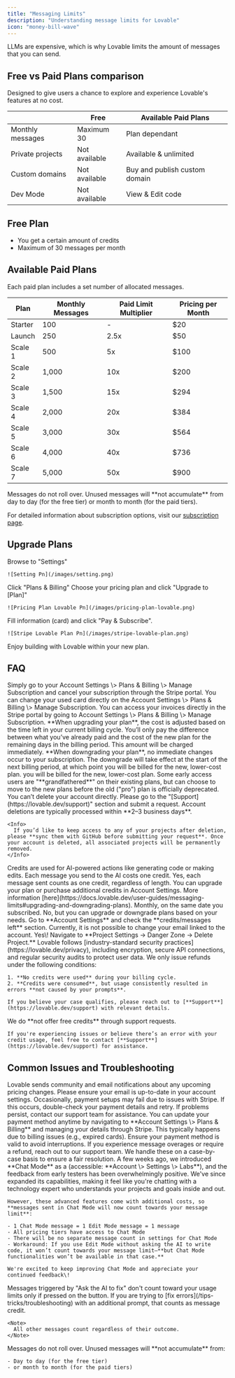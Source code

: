 ```yaml
---
title: "Messaging Limits"
description: "Understanding message limits for Lovable"
icon: "money-bill-wave"
---
```


LLMs are expensive, which is why Lovable limits the amount of messages that you can send.

## Free vs Paid Plans comparison

Designed to give users a chance to explore and experience Lovable's features at no cost.

|                  | Free          | Available Paid Plans                        |
| ---------------- | ------------- | ------------------------------------------- | 
| Monthly messages | Maximum 30    | Plan dependant                              |
| Private projects | Not available | Available & unlimited                       |
| Custom domains   | Not available | Buy and publish custom domain               |
| Dev Mode         | Not available | View & Edit code                            |

## Free Plan

- You get a certain amount of credits
- Maximum of 30 messages per month

## Available Paid Plans

Each paid plan includes a set number of allocated messages.

| Plan    | Monthly Messages | Paid Limit Multiplier | Pricing per Month |
| ------- | ---------------- | --------------------- | ----------------- |
| Starter | 100              | -                     | $20               |
| Launch  | 250              | 2.5x                  | $50               |
| Scale 1 | 500              | 5x                    | $100              |
| Scale 2 | 1,000            | 10x                   | $200              |
| Scale 3 | 1,500            | 15x                   | $294              |
| Scale 4 | 2,000            | 20x                   | $384              |
| Scale 5 | 3,000            | 30x                   | $564              |
| Scale 6 | 4,000            | 40x                   | $736              |
| Scale 7 | 5,000            | 50x                   | $900              |

<Note>
  Messages do not roll over. Unused messages will **not accumulate** from day to
  day (for the free tier) or month to month (for the paid tiers).
</Note>

For detailed information about subscription options, visit our [subscription page](https://lovable.dev/pricing).

## Upgrade Plans

<Steps>
  <Step title="Step 1">
    Browse to "Settings"

    ![Setting Pn](/images/setting.png)
  </Step>
  <Step title="Step 2">
    Click "Plans & Billing"
  </Step>
  <Step title="Step 3">
    Choose your pricing plan and click "Upgrade to [Plan]"

    ![Pricing Plan Lovable Pn](/images/pricing-plan-lovable.png)
  </Step>
  <Step title="Step 4">
    Fill information (card) and click "Pay & Subscribe".

    ![Stripe Lovable Plan Pn](/images/stripe-lovable-plan.png)
  </Step>
  <Step title="Step 5">
    Enjoy building with Lovable within your new plan.
  </Step>
</Steps>

## FAQ

<AccordionGroup>
  <Accordion title="How can I cancel my subscription?">
    Simply go to your Account Settings \> Plans & Billing \> Manage Subscription and cancel your subscription through the Stripe portal.
  </Accordion>
  <Accordion title="How to change my billing card?">
    You can change your used card directly on the Account Settings \> Plans & Billing \> Manage Subscription.
  </Accordion>
  <Accordion title="How to download my invoice?">
    You can access your invoices directly in the Stripe portal by going to Account Settings \> Plans & Billing \> Manage Subscription.
  </Accordion>
  <Accordion title="How to upgrade?">
    **When upgrading your plan**, the cost is adjusted based on the time left in
    your current billing cycle. You’ll only pay the difference between what
    you’ve already paid and the cost of the new plan for the remaining days in
    the billing period. This amount will be charged immediately.
  </Accordion>
  <Accordion title="How to downgrade?">
    **When downgrading your plan**, no immediate changes occur to your subscription. The downgrade will take effect at the start of the next billing period, at which point you will be billed for the new, lower-cost plan. you will be billed for the new, lower-cost plan.
  </Accordion>
  <Accordion title="What about Legacy Plans?">
    Some early access users are "**grandfathered**" on their existing plans, but can
    choose to move to the new plans before the old ("pro") plan is officially
    deprecated.
  </Accordion>
  <Accordion title="How to delete my account?">
    You can’t delete your account directly. Please go to the "[Support](https://lovable.dev/support)" section and submit a request. Account deletions are typically processed within **2–3 business days**.

    <Info>
      If you’d like to keep access to any of your projects after deletion, please **sync them with GitHub before submitting your request**. Once your account is deleted, all associated projects will be permanently removed.
    </Info>
  </Accordion>
  <Accordion title="What are credits in Lovable?">
    Credits are used for AI-powered actions like generating code or making edits. Each message you send to the AI costs one credit.
  </Accordion>
  <Accordion title="Do long and short prompts cost the same?">
    Yes, each message sent counts as one credit, regardless of length.
  </Accordion>
  <Accordion title="How do I get more credits?">
    You can upgrade your plan or purchase additional credits in Account Settings. More information [here](https://docs.lovable.dev/user-guides/messaging-limits#upgrading-and-downgrading-plans).
  </Accordion>
  <Accordion title="When does my token count reset?">
    Monthly, on the same date you subscribed.
  </Accordion>
  <Accordion title="Can I top up my monthly limit?">
    No, but you can upgrade or downgrade plans based on your needs.
  </Accordion>
  <Accordion title="How can I check my remaining messages?">
    Go to **Account Settings** and check the **credits/messages left** section.
  </Accordion>
  <Accordion title="Can I change my email?">
    Currently, it is not possible to change your email linked to the account.
  </Accordion>
  <Accordion title="Can I delete a project?">
    Yes\! Navigate to **Project Settings → Danger Zone → Delete Project.**
  </Accordion>
  <Accordion title="How does Lovable ensure data security?">
    Lovable follows [industry-standard security practices](https://lovable.dev/privacy), including encryption, secure API connections, and regular security audits to protect user data.
  </Accordion>
  <Accordion title="What is the refund policy?">
    We only issue refunds under the following conditions:

    1. **No credits were used** during your billing cycle.
    2. **Credits were consumed**, but usage consistently resulted in errors **not caused by your prompts**.

    If you believe your case qualifies, please reach out to [**Support**](https://lovable.dev/support) with relevant details.
  </Accordion>
  <Accordion title="Can I get free credits?">
    We do **not offer free credits** through support requests.

    If you're experiencing issues or believe there’s an error with your credit usage, feel free to contact [**Support**](https://lovable.dev/support) for assistance.
  </Accordion>
</AccordionGroup>

## Common Issues and Troubleshooting

<AccordionGroup>
  <Accordion title="Pricing Changes or Charges">
    Lovable sends community and email notifications about any upcoming pricing changes. Please ensure your email is up-to-date in your account settings.
  </Accordion>
  <Accordion title="Errors During Payment Setup">
    Occasionally, payment setups may fail due to issues with Stripe. If this occurs, double-check your payment details and retry. If problems persist, contact our support team for assistance.
  </Accordion>
  <Accordion title="Change payment cards">
    You can update your payment method anytime by navigating to **Account Settings \> Plans & Billing** and managing your details through Stripe.
  </Accordion>
  <Accordion title="Paid Users Losing Access">
    This typically happens due to billing issues (e.g., expired cards). Ensure your payment method is valid to avoid interruptions.
  </Accordion>
  <Accordion title="Resolving Overages or Refunds">
    If you experience message overages or require a refund, reach out to our support team. We handle these on a case-by-case basis to ensure a fair resolution.
  </Accordion>
  <Accordion title="'Chat Mode' credits consumption">
    A few weeks ago, we introduced **Chat Mode** as a  (accessible: **Account \> Settings \> Labs**), and the feedback from early testers has been overwhelmingly positive. We've since expanded its capabilities, making it feel like you're chatting with a technology expert who understands your projects and goals inside and out.

    However, these advanced features come with additional costs, so **messages sent in Chat Mode will now count towards your message limit**:

    - 1 Chat Mode message = 1 Edit Mode message = 1 message
    - All pricing tiers have access to Chat Mode
    - There will be no separate message count in settings for Chat Mode
    - Workaround: If you use Edit Mode without asking the AI to write code, it won’t count towards your message limit—**but Chat Mode functionalities won’t be available in that case.**

    We're excited to keep improving Chat Mode and appreciate your continued feedback\!
  </Accordion>
  <Accordion title="'Try to Fix' button counting as messages">
    Messages triggered by "Ask the AI to fix" don't count toward your usage limits only if pressed on the button. If you are trying to [fix errors](/tips-tricks/troubleshooting) with an additional prompt, that counts as message credit.

    <Note>
      All other messages count regardless of their outcome.
    </Note>
  </Accordion>
  <Accordion title="Messages roll over">
    Messages do not roll over. Unused messages will **not accumulate** from:

    - Day to day (for the free tier)
    - or month to month (for the paid tiers)
  </Accordion>
</AccordionGroup>
